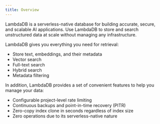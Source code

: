 ```yaml
---
title: Overview
---
```


LambdaDB is a serverless-native database for building accurate, secure, and scalable AI applications.
Use LambdaDB to store and search unstructured data at scale without managing any infrastructure.

LambdaDB gives you everything you need for retrieval:

* Store text, embeddings, and their metadata
* Vector search
* Full-text search
* Hybrid search
* Metadata filtering

In addition, LambdaDB provides a set of convenient features to help you manage your data:

* Configurable project-level rate limiting
* Continuous backups and point-in-time recovery (PITR)
* Zero-copy index clone in seconds regardless of index size
* Zero operations due to its serverless-native nature